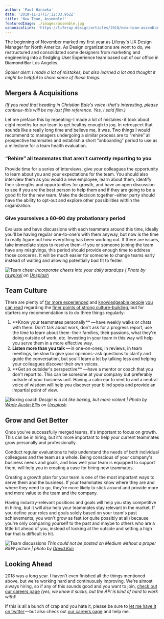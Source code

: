 ```yaml
---
author: 'Paul Hanaoka'
date: '2018-11-27T17:12:33.962Z'
title: 'New Team, Assemble!'
featuredImage: ./images/assemble.jpg
canonicalLink: 'https://liferay.design/articles/2018/new-team-assemble'
---
```


The beginning of November marked my first year as Liferay's UX Design Manager for North America. As Design organizations are wont to do, we restructured and consolidated some designers from marketing and engineering into a fledgling User Experience team based out of our office in ~~Diamond Bar~~ Los Angeles.

_Spoiler alert: I made a lot of mistakes, but also learned a lot and thought it might be helpful to share some of these things._

## Mergers & Acquisitions

_(If you read that heading in Christian Bale's voice - that's interesting, please continue-this will be my last film reference. Yes, I said film.)_

Let me preface this by repeating - I made a lot of mistakes - it took about eight months for our team to get healthy enough to jog. In retrospect that sounds like a really long time and believe me, it was.
Two things I would recommend to managers undergoing a similar process are to &ldquo;rehire&rdquo; all prospective teammates and establish a short &ldquo;onboarding&rdquo; period to use as a milestone for a team health evaluation.

### &ldquo;Rehire&rdquo; all teammates that aren't currently reporting to you

Provide time for a series of interviews, give your colleagues the opportunity to learn about you and your expectations for the team. You should also interview them as you would a new employee, learn about them, identify their strengths and opportunities for growth, and have an open discussion to see if you are the best person to help them and if they are going to be a good fit for the new team. Make the decision together - either party should have the ability to opt-out and explore other possibilities within the organization.

### Give yourselves a 60–90 day probationary period

Evaluate and have discussions with each teammate around this time, ideally you'll be having regular one-to-one's with them anyway, but now is the time to really figure out how everything has been working out. If there are issues, take immediate steps to resolve them - if you or someone joining the team have any misgivings, this period should provide enough time to address those concerns. It will be much easier for someone to change teams early instead of waiting and allowing potentially bad fit to fester.

![Team cheer](./images/teamwork.jpg)
_Incorporate cheers into your daily standups | Photo by [rawpixel](https://unsplash.com/@rawpixel?utm_source=liferay&utm_medium=referral) on [Unsplash](https://unsplash.com?utm_source=liferay&utm_medium=referral)_

## Team Culture

There are plenty of [far more experienced](https://knowyourcompany.com/learn/) and [knowledgeable people](https://medium.com/@thinmatt/my-go-to-resources-for-helping-me-grow-as-a-designer-turned-people-manager-9ab966415af3) [you can read](https://www.franklincovey.com/the-7-habits.html) regarding the [finer points of strong culture-building](https://www.radicalcandor.com/blog/tag/tip/), but for starters my recommendation is to do three things regularly:

1. **Know your teammates personally ** &mdash; have weekly walks or chats with them. Don't talk about work, don't ask for a progress report, use the time to learn about them - their families, their passions, what they're doing outside of work, etc. Investing in your team in this way will help you serve them in a more effective way.
1. **Listen more than you talk** &mdash; in one-on-ones, in reviews, in team meetings, be slow to give your opinions - ask questions to clarify and guide the conversation, but you'll learn a lot by talking less and helping your colleagues discover their own voices.
1. **Get an outsider's perspective ** &mdash;have a mentor or coach that you don't report to. This can be someone at your company but preferably outside of your business unit. Having a calm ear to vent to and a neutral voice of wisdom will help you discover your blind spots and provide an impartial point of view.

![Boxing coach](./images/boxing.jpg)
_Design is a lot like boxing, but more violent | Photo by [Wade Austin Ellis](https://unsplash.com/@wadeaustinellis?utm_source=liferay&utm_medium=referral) on [Unsplash](https://unsplash.com?utm_source=liferay&utm_medium=referral)_

## Grow and Get Better

Once you've successfully merged teams, it's important to focus on growth. This can be in hiring, but it's more important to help your current teammates grow personally and professionally.

Conduct regular evaluations to help understand the needs of both individual colleagues and the team as a whole. Being conscious of your company's business needs and goals, and how well your team is equipped to support them, will help you in creating a case for hiring new teammates.

Creating a growth plan for your team is one of the most important ways to serve them and the business. If your teammates know where they are and where they need to go, they're more likely to stick around and provide more and more value to the team and the company.

Having industry-relevant positions and goals will help you stay competitive in hiring, but it will also help your teammates stay relevant in the market. If you define your roles and goals solely based on your team's past achievements, you won't grow as fast (or quite possibly at all) because you're only comparing yourself to the past and maybe to others who are a little bit ahead of you, instead of looking at the outside and setting a high bar that is difficult to hit.

![Team discussions](./images/casual-ux-na-team-discussion.jpg)
_This could not be posted on Medium without a proper B&W picture | photo by [David Kim](https://liferay.design/team/kim-david)_

## Looking Ahead

2018 was a long year. I haven't even finished all the things mentioned above, but we're working hard and continuously improving. We're almost always hiring, so if any of this sounds good and you want to join, [check out our careers page](https://liferay.com/careers) _(yes, we know it sucks, but the API is kind of hard to work with)_!

If this is all a bunch of crap and you hate it, please be sure to [let me have it on twitter ](https://twitter.com/plhnk)&mdash; but also check out [our careers page](https://liferay.com/careers) and help me.